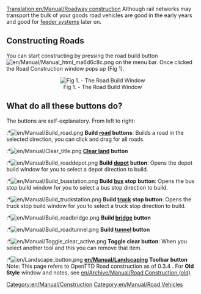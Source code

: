 [[Translation:en/Manual/Roadway construction]]
Although rail networks may transport the bulk of your goods road vehicles are good in the early years and good for [[en/Transfer order, setting up feeder systems|feeder systems]] later on.

==Constructing Roads==
You can start constructing by pressing the road build button [[File:en/Manual/Manual html ma6d6c8c.png]] on the menu bar. Once clicked the Road Construction window pops up (Fig 1). 

<center>[[File:en/Manual/Road constructionnew.png|center|frame|Fig 1. - The Road Build Window]]
</center>

==What do all these buttons do?==
The buttons are self-explanatory. From left to right:

:*[[File:en/Manual/Build road.png]] '''Build [[en/Manual/Roadway construction|road]] buttons''': Builds a road in the selected direction, you can click and drag for all roads.
:*[[File:en/Manual/Clear title.png]] '''[[en/Manual/Landscaping|Clear land]] button'''
:*[[File:en/Manual/Build roaddepot.png]] '''Build [[en/Manual/Depots|depot]] button''': Opens the depot build window for you to select a depot direction to build.
:*[[File:en/Manual/Build busstation.png]] '''Build [[en/Manual/Roadway construction|bus]] stop button''': Opens the bus stop build window for you to select a bus stop direction to build.
:*[[File:en/Manual/Build truckstation.png]] '''Build [[en/Manual/Roadway construction|truck]] stop button''': Opens the truck stop build window for you to select a truck stop direction to build.
:*[[File:en/Manual/Build roadbridge.png]] '''Build [[en/Manual/Bridges|bridge]] button'''
:*[[File:en/Manual/Build roadtunnel.png]] '''Build [[en/Manual/Tunnels|tunnel]] button'''
:*[[File:en/Manual/Toggle clear active.png]] '''Toggle clear button''': When you select another tool and this you can remove that item.
:*[[File:en/Landscape button.png]] '''[[en/Manual/Landscaping]] Toolbar button'''
Note: This page refers to OpenTTD Road construction as of 0.3.4 . For '''Old Style''' window and notes, see [[en/Archive/Manual/Road Construction (old)]]
[[Category:en/Manual/Construction]]
[[Category:en/Manual/Road Vehicles]]